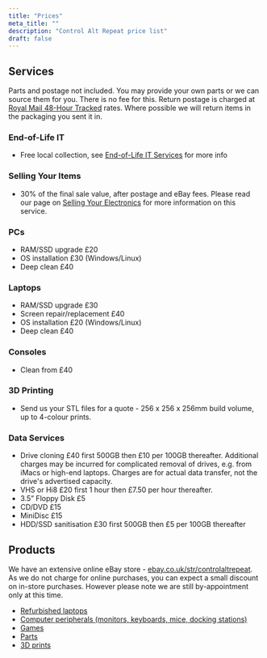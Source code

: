 ```yaml
---
title: "Prices"
meta_title: ""
description: "Control Alt Repeat price list"
draft: false
---
```


## Services

<Notice type="note">Parts and postage not included. You may provide your own parts or we can source them for you. There is no fee for this. Return postage is charged at [Royal Mail 48-Hour Tracked](https://www.royalmail.com/sending/uk/tracked-48) rates. Where possible we will return items in the packaging you sent it in.</Notice>

### End-of-Life IT

- Free local collection, see [End-of-Life IT Services](/end-of-life-it-services) for more info

### Selling Your Items

- 30% of the final sale value, after postage and eBay fees. Please read our page on [Selling Your Electronics](/selling-your-electronics) for more information on this service.

### PCs

- RAM/SSD upgrade £20
- OS installation £30 (Windows/Linux)
- Deep clean £40

### Laptops

- RAM/SSD upgrade £30
- Screen repair/replacement £40
- OS installation £20 (Windows/Linux)
- Deep clean £40

### Consoles

- Clean from £40

### 3D Printing

- Send us your STL files for a quote - 256 x 256 x 256mm build volume, up to 4-colour prints. 

### Data Services

- Drive cloning £40 first 500GB then £10 per 100GB thereafter. Additional charges may be incurred for complicated removal of drives, e.g. from iMacs or high-end laptops. Charges are for actual data transfer, not the drive's advertised capacity.
- VHS or Hi8 £20 first 1 hour then £7.50 per hour thereafter.
- 3.5” Floppy Disk £5
- CD/DVD £15
- MiniDisc £15
- HDD/SSD sanitisation £30 first 500GB then £5 per 100GB thereafter

## Products

We have an extensive online eBay store - [ebay.co.uk/str/controlaltrepeat](https://www.ebay.co.uk/str/controlaltrepeat). As we do not charge for online purchases, you can expect a small discount on in-store purchases. However please note we are still by-appointment only at this time.

- [Refurbished laptops](https://www.ebay.co.uk/str/controlaltrepeat/Refurbished-Laptops-PCs/_i.html?store_cat=41865817010)
- [Computer peripherals (monitors, keyboards, mice, docking stations)](https://www.ebay.co.uk/str/controlaltrepeat/Computer-Peripherals/_i.html?store_cat=41874160010)
- [Games](https://www.ebay.co.uk/str/controlaltrepeat/Games/_i.html?store_cat=41874164010)
- [Parts](https://www.ebay.co.uk/str/controlaltrepeat/Parts/_i.html?store_cat=41874161010)
- [3D prints](https://www.ebay.co.uk/str/controlaltrepeat/3D-Prints/_i.html?store_cat=41874162010)

